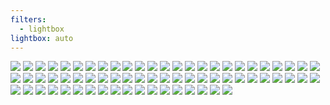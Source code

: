 ```yaml
---
filters:
  - lightbox
lightbox: auto
---
```


::: {layout="[[1, 1], [1]]"}
![](../images/watermark/amblyrhynchus_cristatus_watermarked.jpg){group="my-gallery"}
![](../images/watermark/california_sea_lion_watermarked.jpg){group="my-gallery"}
![](../images/watermark/conolophus_subcristalus_watermarked.jpg){group="my-gallery"}
![](../images/watermark/iguana_iguana_watermarked.jpg){group="my-gallery"}
![](../images/watermark/IMG_0110_watermarked.jpg){group="my-gallery"}
![](../images/watermark/IMG_3895_watermarked.jpg){group="my-gallery"}
![](../images/watermark/IMG_5437_watermarked.jpg){group="my-gallery"}
![](../images/watermark/IMG_5444_watermarked.jpg){group="my-gallery"}
![](../images/watermark/IMG_5868_watermarked.jpg){group="my-gallery"}
![](../images/watermark/IMG_7778_watermarked.jpg){group="my-gallery"}
![](../images/watermark/_DSC3232_watermarked.jpg){group="my-gallery"}
![](../images/watermark/_DSC3254_watermarked.jpg){group="my-gallery"}
![](../images/watermark/_DSC3255_watermarked.jpg){group="my-gallery"}
![](../images/watermark/_DSC3258_watermarked.jpg){group="my-gallery"}
![](../images/watermark/_DSC3263_watermarked.jpg){group="my-gallery"}
![](../images/watermark/_DSC3312_watermarked.jpg){group="my-gallery"}
![](../images/watermark/_DSC3330_watermarked.jpg){group="my-gallery"}
![](../images/watermark/_DSC3349_watermarked.jpg){group="my-gallery"}
![](../images/watermark/_DSC3354_watermarked.jpg){group="my-gallery"}
![](../images/watermark/_DSC3358_watermarked.jpg){group="my-gallery"}
![](../images/watermark/_DSC3369_watermarked.jpg){group="my-gallery"}
![](../images/watermark/_DSC3378_watermarked.jpg){group="my-gallery"}
![](../images/watermark/_DSC3414_watermarked.jpg){group="my-gallery"}
![](../images/watermark/_DSC3433_watermarked.jpg){group="my-gallery"}
![](../images/watermark/_DSC3444_watermarked.jpg){group="my-gallery"}
![](../images/watermark/_DSC3451_watermarked.jpg){group="my-gallery"}
![](../images/watermark/_DSC3458_watermarked.jpg){group="my-gallery"}
![](../images/watermark/_DSC3459_watermarked.jpg){group="my-gallery"}
![](../images/watermark/_DSC3467_watermarked.jpg){group="my-gallery"}
![](../images/watermark/_DSC3476_watermarked.jpg){group="my-gallery"}
![](../images/watermark/_DSC3480_watermarked.jpg){group="my-gallery"}
![](../images/watermark/_DSC3482_watermarked.jpg){group="my-gallery"}
![](../images/watermark/_DSC3484_watermarked.jpg){group="my-gallery"}
![](../images/watermark/_DSC3485_watermarked.jpg){group="my-gallery"}
![](../images/watermark/_DSC3490_watermarked.jpg){group="my-gallery"}
![](../images/watermark/_DSC3494_watermarked.jpg){group="my-gallery"}
![](../images/watermark/_DSC3495_watermarked.jpg){group="my-gallery"}
![](../images/watermark/_DSC3503_watermarked.jpg){group="my-gallery"}
![](../images/watermark/_DSC3506_watermarked.jpg){group="my-gallery"}
![](../images/watermark/_DSC3521_watermarked.jpg){group="my-gallery"}
![](../images/watermark/_DSC3542_watermarked.jpg){group="my-gallery"}
![](../images/watermark/_DSC3544_watermarked.jpg){group="my-gallery"}
![](../images/watermark/_DSC3552_watermarked.jpg){group="my-gallery"}
![](../images/watermark/_DSC3558_watermarked.jpg){group="my-gallery"}
![](../images/watermark/_DSC3586_watermarked.jpg){group="my-gallery"}
![](../images/watermark/_DSC3590_watermarked.jpg){group="my-gallery"}
![](../images/watermark/_DSC3594_watermarked.jpg){group="my-gallery"}
![](../images/watermark/_DSC3608_watermarked.jpg){group="my-gallery"}
![](../images/watermark/_DSC3666_watermarked.jpg){group="my-gallery"}
![](../images/watermark/_DSC3675_watermarked.jpg){group="my-gallery"}
![](../images/watermark/_DSC3685_watermarked.jpg){group="my-gallery"}
![](../images/watermark/_DSC3690_watermarked.jpg){group="my-gallery"}
![](../images/watermark/_DSC3692_watermarked.jpg){group="my-gallery"}
![](../images/watermark/_DSC3726_watermarked.jpg){group="my-gallery"}
![](../images/watermark/_DSC3737_watermarked.jpg){group="my-gallery"}
![](../images/watermark/_DSC3759_watermarked.jpg){group="my-gallery"}
![](../images/watermark/_DSC3823_watermarked.jpg){group="my-gallery"}
![](../images/watermark/_DSC3879_watermarked.jpg){group="my-gallery"}
![](../images/watermark/_DSC3886_watermarked.jpg){group="my-gallery"}
![](../images/watermark/_DSC3889_watermarked.jpg){group="my-gallery"}
![](../images/watermark/_DSC3938_watermarked.jpg){group="my-gallery"}
![](../images/watermark/_DSC3941_watermarked.jpg){group="my-gallery"}
![](../images/watermark/_DSC4090_watermarked.jpg){group="my-gallery"}
![](../images/watermark/_DSC4093_watermarked.jpg){group="my-gallery"}
![](../images/watermark/_DSC4166_watermarked.jpg){group="my-gallery"}
![](../images/watermark/_DSC4169_watermarked.jpg){group="my-gallery"}
![](../images/watermark/_DSC4197_watermarked.jpg){group="my-gallery"}
![](../images/watermark/_DSC4231_watermarked.jpg){group="my-gallery"}
:::